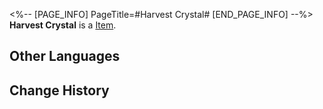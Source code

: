 <%-- [PAGE_INFO]
PageTitle=#Harvest Crystal#
[END_PAGE_INFO] --%>
{{Item Infobox
|id          = 260035
|image       = Item Harvest Crystal.png{{subst:void|<!--$UPLOAD:<<SpriteOutput/ItemFigures/260035.png>-<Item Harvest Crystal.png>-<Item Icons>>-->}}
|type        = 
|invCategory = 
|rarity      = 2
|effect      = 
|description = Special ingredients for leveling up dishes
|source1     = [[Giant Crop Farming]]
}}
{{Description|A mysterious crystal extracted from crops, possessing magical energy that imbues dishes with deliciousness. Due to its scarce yield, it's extremely precious and is considered as a gift from the Maze.}}
'''Harvest Crystal''' is a [[Item]].

==Other Languages==
{{Other Languages
|en   = Harvest Crystal
|zhs  = 丰收结晶
|zht  = 豐收結晶
|ja   = 実りの結晶
|ko   = 풍작의 결정
|es   = Cristal de la cosecha
|fr   = Cristal de récolte
|ru   = Кристалл урожая
|th   = ผลึกเก็บเกี่ยว
|vi   = Kết Tinh Bội Thu
|de   = Erntekristall
|id   = Kristal Panen
|pt   = Cristal da Colheita
}}

==Change History==
{{Change History|3.5}}